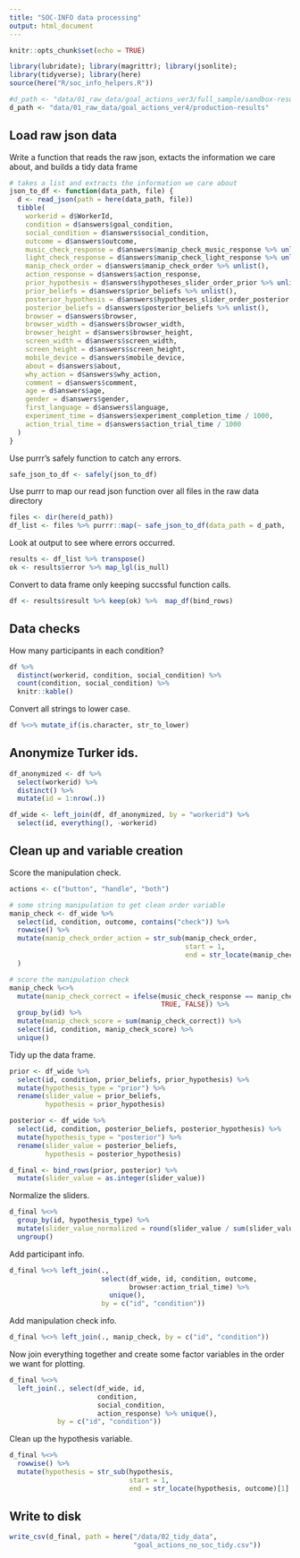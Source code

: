 ```yaml
---
title: "SOC-INFO data processing"
output: html_document
---
```


```r
knitr::opts_chunk$set(echo = TRUE)
```

```r
library(lubridate); library(magrittr); library(jsonlite); 
library(tidyverse); library(here)
source(here("R/soc_info_helpers.R"))
```

```r
#d_path <- "data/01_raw_data/goal_actions_ver3/full_sample/sandbox-results"
d_path <- "data/01_raw_data/goal_actions_ver4/production-results"
```

## Load raw json data

Write a function that reads the raw json, extacts the information we care about, and builds a tidy data frame

```r
# takes a list and extracts the information we care about
json_to_df <- function(data_path, file) {
  d <- read_json(path = here(data_path, file))
  tibble(
    workerid = d$WorkerId, 
    condition = d$answers$goal_condition,
    social_condition = d$answers$social_condition,
    outcome = d$answers$outcome,
    music_check_response = d$answers$manip_check_music_response %>% unlist(),
    light_check_response = d$answers$manip_check_light_response %>% unlist(),
    manip_check_order = d$answers$manip_check_order %>% unlist(),
    action_response = d$answers$action_response,
    prior_hypothesis = d$answers$hypotheses_slider_order_prior %>% unlist(),
    prior_beliefs = d$answers$prior_beliefs %>% unlist(),
    posterior_hypothesis = d$answers$hypotheses_slider_order_posterior %>% unlist(),
    posterior_beliefs = d$answers$posterior_beliefs %>% unlist(),
    browser = d$answers$browser,
    browser_width = d$answers$browser_width,
    browser_height = d$answers$browser_height,
    screen_width = d$answers$screen_width,
    screen_height = d$answers$screen_height,
    mobile_device = d$answers$mobile_device,
    about = d$answers$about,
    why_action = d$answers$why_action,
    comment = d$answers$comment,
    age = d$answers$age,
    gender = d$answers$gender,
    first_language = d$answers$language,
    experiment_time = d$answers$experiment_completion_time / 1000,
    action_trial_time = d$answers$action_trial_time / 1000
  )
}
```

Use purrr's safely function to catch any errors.

```r
safe_json_to_df <- safely(json_to_df)
```

Use purrr to map our read json function over all files in the raw data directory

```r
files <- dir(here(d_path))
df_list <- files %>% purrr::map(~ safe_json_to_df(data_path = d_path, .)) 
```

Look at output to see where errors occurred.

```r
results <- df_list %>% transpose() 
ok <- results$error %>% map_lgl(is_null)
```

Convert to data frame only keeping succssful function calls.

```r
df <- results$result %>% keep(ok) %>%  map_df(bind_rows)
```

## Data checks

How many participants in each condition?

```r
df %>% 
  distinct(workerid, condition, social_condition) %>% 
  count(condition, social_condition) %>% 
  knitr::kable()
```

Convert all strings to lower case.

```r
df %<>% mutate_if(is.character, str_to_lower)
```

## Anonymize Turker ids. 

```r
df_anonymized <- df %>% 
  select(workerid) %>% 
  distinct() %>% 
  mutate(id = 1:nrow(.)) 

df_wide <- left_join(df, df_anonymized, by = "workerid") %>% 
  select(id, everything(), -workerid)
```

## Clean up and variable creation

Score the manipulation check.

```r
actions <- c("button", "handle", "both")

# some string manipulation to get clean order variable
manip_check <- df_wide %>% 
  select(id, condition, outcome, contains("check")) %>% 
  rowwise() %>% 
  mutate(manip_check_order_action = str_sub(manip_check_order, 
                                            start = 1, 
                                            end = str_locate(manip_check_order, outcome)[1] - 1)
  )

# score the manipulation check
manip_check %<>% 
  mutate(manip_check_correct = ifelse(music_check_response == manip_check_order_action,
                                      TRUE, FALSE)) %>% 
  group_by(id) %>% 
  mutate(manip_check_score = sum(manip_check_correct)) %>% 
  select(id, condition, manip_check_score) %>% 
  unique()
```

Tidy up the data frame.

```r
prior <- df_wide %>% 
  select(id, condition, prior_beliefs, prior_hypothesis) %>% 
  mutate(hypothesis_type = "prior") %>% 
  rename(slider_value = prior_beliefs,
         hypothesis = prior_hypothesis)

posterior <- df_wide %>% 
  select(id, condition, posterior_beliefs, posterior_hypothesis) %>% 
  mutate(hypothesis_type = "posterior") %>% 
  rename(slider_value = posterior_beliefs,
         hypothesis = posterior_hypothesis)

d_final <- bind_rows(prior, posterior) %>% 
  mutate(slider_value = as.integer(slider_value))
```

Normalize the sliders.

```r
d_final %<>% 
  group_by(id, hypothesis_type) %>% 
  mutate(slider_value_normalized = round(slider_value / sum(slider_value), 3)) %>% 
  ungroup()
```

Add participant info.

```r
d_final %<>% left_join(., 
                       select(df_wide, id, condition, outcome,
                              browser:action_trial_time) %>% 
                         unique(),
                       by = c("id", "condition"))
```

Add manipulation check info.

```r
d_final %<>% left_join(., manip_check, by = c("id", "condition"))
```

Now join everything together and create some factor variables in the order we want for plotting.

```r
d_final %<>%
  left_join(., select(df_wide, id, 
                      condition, 
                      social_condition, 
                      action_response) %>% unique(),
            by = c("id", "condition"))
```

Clean up the hypothesis variable.

```r
d_final %<>%
  rowwise() %>% 
  mutate(hypothesis = str_sub(hypothesis, 
                              start = 1, 
                              end = str_locate(hypothesis, outcome)[1] - 1))
```


## Write to disk

```r
write_csv(d_final, path = here("/data/02_tidy_data", 
                               "goal_actions_no_soc_tidy.csv"))
```
